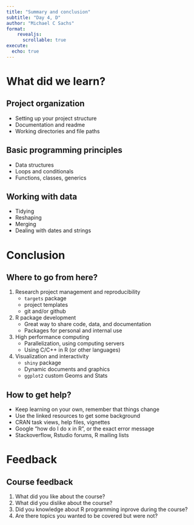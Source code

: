 ```yaml
---
title: "Summary and conclusion"
subtitle: "Day 4, D"
author: "Michael C Sachs"
format: 
    revealjs:
      scrollable: true
execute:
  echo: true
---
```


# What did we learn?

## Project organization

- Setting up your project structure
- Documentation and readme
- Working directories and file paths

## Basic programming principles

- Data structures
- Loops and conditionals
- Functions, classes, generics

## Working with data

- Tidying
- Reshaping
- Merging
- Dealing with dates and strings

# Conclusion

## {background-image="code-lifecycle.png" background-size="auto 90%"}

## Where to go from here? 

1. Research project management and reproducibility
    - `targets` package
    - project templates
    - git and/or github
2. R package development
    - Great way to share code, data, and documentation
    - Packages for personal and internal use
3. High performance computing
    - Parallelization, using computing servers
    - Using C/C++ in R (or other languages)
4. Visualization and interactivity
    - `shiny` package
    - Dynamic documents and graphics
    - `ggplot2` custom Geoms and Stats

## How to get help?

- Keep learning on your own, remember that things change
- Use the linked resources to get some background
- CRAN task views, help files, vignettes
- Google "how do I do x in R", or the exact error message
- Stackoverflow, Rstudio forums, R mailing lists

# Feedback

## Course feedback

1. What did you like about the course? 
2. What did you dislike about the course? 
3. Did you knowledge about R programming inprove during the course? 
4. Are there topics you wanted to be covered but were not?


